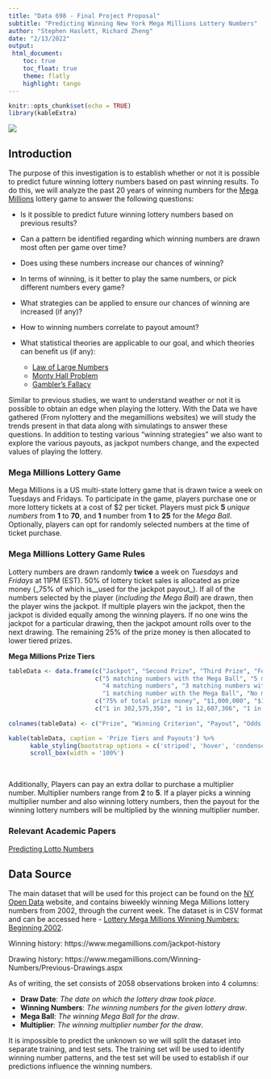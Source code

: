```yaml
---
title: "Data 698 - Final Project Proposal"
subtitle: "Predicting Winning New York Mega Millions Lottery Numbers"
author: "Stephen Haslett, Richard Zheng"
date: "2/13/2022"
output:
 html_document:
    toc: true
    toc_float: true
    theme: flatly
    highlight: tango
---
```


```r
knitr::opts_chunk$set(echo = TRUE)
library(kableExtra)
```


![](./images/MegaMillionsLogo.png)

## Introduction

The purpose of this investigation is to establish whether or not it is possible to predict future winning lottery numbers based on past winning results. To do this, we will analyze the past 20 years of winning numbers for the [Mega Millions](https://nylottery.ny.gov/draw-game/?game=megamillions) lottery game to answer the following questions:

- Is it possible to predict future winning lottery numbers based on previous results?

- Can a pattern be identified regarding which winning numbers are drawn most often per game over time?

- Does using these numbers increase our chances of winning?

- In terms of winning, is it better to play the same numbers, or pick different numbers every game?

- What strategies can be applied to ensure our chances of winning are increased (if any)?

- How to winning numbers correlate to payout amount?

- What statistical theories are applicable to our goal, and which theories can benefit us (if any):
    - [Law of Large Numbers](https://en.wikipedia.org/wiki/Law_of_large_numbers)
    - [Monty Hall Problem](https://en.wikipedia.org/wiki/Monty_Hall_problem)
    - [Gambler's Fallacy](https://en.wikipedia.org/wiki/Gambler%27s_fallacy)
 
Similar to previous studies, we want to understand weather or not it is possible to obtain an edge when playing the lottery. 
With the Data we have gathered (From nylottery and the megamillions websites) we will study the trends present in that data along with simulatings to answer these questions. 
In addition to testing various "winning strategies" we also want to explore the various payouts, as jackpot numbers change, and the expected values of playing the lottery.


### Mega Millions Lottery Game

Mega Millions is a US multi-state lottery game that is drawn twice a week on Tuesdays and Fridays. 
To participate in the game, players purchase one or more lottery tickets at a cost of $2 per ticket. 
Players must pick **5** _unique numbers_ from **1** to **70**, and **1** number from **1** to **25** for the _Mega Ball_. 
Optionally, players can opt for randomly selected numbers at the time of ticket purchase.

### Mega Millions Lottery Game Rules

Lottery numbers are drawn randomly **twice** a week on _Tuesdays_ and _Fridays_ at 11PM (EST). 
50% of lottery ticket sales is allocated as prize money (_75% of which is__used for the jackpot payout_). 
If all of the numbers selected by the player (_including the Mega Ball_) are drawn, then the player wins the jackpot. 
If multiple players win the jackpot, then the jackpot is divided equally among the winning players. 
If no one wins the jackpot for a particular drawing, then the jackpot amount rolls over to the next drawing. 
The remaining 25% of the prize money is then allocated to lower tiered prizes.

**Mega Millions Prize Tiers**

```r
tableData <- data.frame(c("Jackpot", "Second Prize", "Third Prize", "Fourth Prize", "Fifth Prize",  "Sixth Prize", "Seventh Prize", "Eighth Prize", "Ninth Prize"),
                        c("5 matching numbers with the Mega Ball", "5 matching numbers", "4 matching numbers with the Mega Ball",
                          "4 matching numbers", "3 matching numbers with the Mega Ball", "3 matching numbers", "2 matching numbers with the Mega Ball",
                          "1 matching number with the Mega Ball", "No matching numbers with the Mega Ball"),
                        c("75% of total prize money", "$1,000,000", "$10,000", "$500", "$200", "$10", "$10", "$4", "$2"),
                        c("1 in 302,575,350", "1 in 12,607,306", "1 in 931,001", "1 in 38,792", "1 in 14,547", "1 in 606", "1 in 693", "1 in 89", "1 in 37"))
                          
colnames(tableData) <- c("Prize", "Winning Criterion", "Payout", "Odds of Winning")

kable(tableData, caption = 'Prize Tiers and Payouts') %>%
      kable_styling(bootstrap_options = c('striped', 'hover', 'condensed', 'responsive')) %>% 
      scroll_box(width = '100%')
```

\ 

Additionally, Players can pay an extra dollar to purchase a multiplier number. 
Multiplier numbers range from **2** to **5**. 
If a player picks a winning multiplier number and also winning lottery numbers, then the payout for the winning lottery numbers will be multiplied by the winning multiplier number. 


### Relevant Academic Papers

[Predicting Lotto Numbers](https://www.parisschoolofeconomics.eu/IMG/pdf/suetens_paper.pdf)



## Data Source

The main dataset that will be used for this project can be found on the [NY Open Data](https://data.ny.gov/) website, and contains biweekly winning Mega Millions lottery numbers from 2002, through the current week. 
The dataset is in CSV format and can be accessed here - [Lottery Mega Millions Winning Numbers: Beginning 2002](https://data.ny.gov/Government-Finance/Lottery-Mega-Millions-Winning-Numbers-Beginning-20/5xaw-6ayf/data). 

Winning history: https://www.megamillions.com/jackpot-history

Drawing history: https://www.megamillions.com/Winning-Numbers/Previous-Drawings.aspx

As of writing, the set consists of 2058 observations broken into 4 columns:

- **Draw Date**: _The date on which the lottery draw took place_.
- **Winning Numbers**: _The winning numbers for the given lottery draw_.
- **Mega Ball**: _The winning Mega Ball for the draw_.
- **Multiplier**: _The winning multiplier number for the draw_.

It is impossible to predict the unknown so we will split the dataset into separate training, and test sets. 
The training set will be used to identify winning number patterns, and the test set will be used to establish if our predictions influence the winning numbers.   
